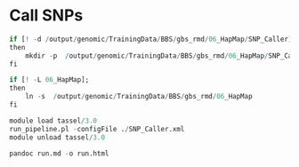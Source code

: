 # Call SNPs


```r

if [! -d /output/genomic/TrainingData/BBS/gbs_rmd/06_HapMap/SNP_Caller];
then
    mkdir -p  /output/genomic/TrainingData/BBS/gbs_rmd/06_HapMap/SNP_Caller
fi

if [! -L 06_HapMap];
then
    ln -s  /output/genomic/TrainingData/BBS/gbs_rmd/06_HapMap
fi

module load tassel/3.0
run_pipeline.pl -configFile ./SNP_Caller.xml
module unload tassel/3.0

pandoc run.md -o run.html


```
